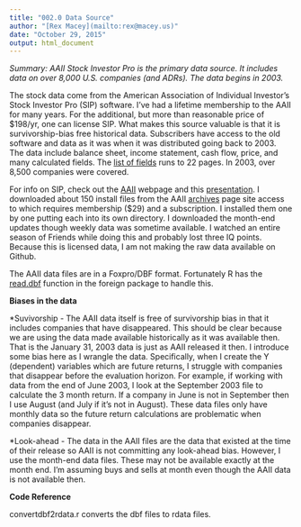 ```yaml
---
title: "002.0 Data Source"
author: "[Rex Macey](mailto:rex@macey.us)"
date: "October 29, 2015"
output: html_document
---
```

*Summary: AAII Stock Investor Pro is the primary data source. It includes data on over 8,000 U.S. companies (and ADRs). The data begins in 2003.*

The stock data come from the American Association of Individual Investor's Stock Investor Pro (SIP) software.  I've had a lifetime membership to the AAII for many years.  For the additional, but more than reasonable price of $198/yr, one can license SIP.  What makes this source valuable is that it is survivorship-bias free historical data.  Subscribers have access to the old software and data as it was when it was distributed going back to 2003.  The data include balance sheet, income statement, cash flow, price, and many calculated fields. The [list of fields](https://www.aaii.com/files/sipro/Stock%20Investor%20Pro%20Field%20List.pdf) runs to 22 pages. In 2003, over 8,500 companies were covered.

For info on SIP, check out the [AAII](www.aaii.com) webpage and this [presentation](http://www.aaii.com/files/presentations/2011/20%20Joe%20Lan%20-%20Introduction%20to%20Stock%20Investor%20Pro.pdf). 
I downloaded about 150 install files from the AAII [archives](http://www.aaii.com/stock-investor-pro/archives) page site access to which requires membership ($29) and a subscription.  I installed them one by one putting each into its own directory.  I downloaded the month-end updates though weekly data was sometime available.  I watched an entire season of Friends while doing this and probably lost three IQ points. Because this is licensed data, I am not making the raw data available on Github.

The AAII data files are in a Foxpro/DBF format.  Fortunately R has the [read.dbf](https://stat.ethz.ch/R-manual/R-devel/library/foreign/html/read.dbf.html) function in the foreign package to handle this. 

**Biases in the data**

*Suvivorship - The AAII data itself is free of survivorship bias in that it includes companies that have disappeared. This should be clear because we are using the data made available historically as it was available then.  That is the January 31, 2003 data is just as AAII released it then.  I introduce some bias here as I wrangle the data.  Specifically, when I create the Y (dependent) variables which are future returns, I struggle with companies that disappear before the evaluation horizon. For example, if working with data from the end of June 2003, I look at the September 2003 file to calculate the 3 month return.  If a company in June is not in September then I use August (and July if it's not in August).  These data files only have monthly data so the future return calculations are problematic when companies disappear.

*Look-ahead - The data in the AAII files are the data that existed at the time of their release so AAII is not committing any look-ahead bias.  However, I use the month-end data files.  These may not be available exactly at the month end. I'm assuming buys and sells at month even though the AAII data is not available then.

**Code Reference**

convertdbf2rdata.r converts the dbf files to rdata files.